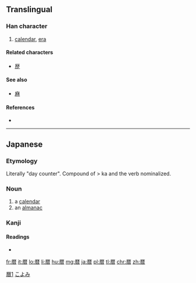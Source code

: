 {{also|曆|历}}
==Translingual==
{{ja-forms|暦|[[历]]|[[曆]]}}
===Han character===
{{Han char|rn=72|rad=日|as=10|sn=14|four=|canj=一木木日 (MDDA)|ids=⿸[[厂]][[𣈅]]}}

# [[calendar]], [[era]]

====Related characters====
* [[歴]]

====See also====
* [[麻]]

====References====
* {{Han ref|kx=0499.061|dkj=14111|hdz=10078.011|uh=66A6|ud=26278}}

[[Category:CJKV characters simplified differently in Japan and China|曆1]]

----

==Japanese==

===Etymology===
Literally "day counter". Compound of {{term|日|ka|day}} > ka and the verb {{term|読む|yom-|count}} nominalized.

===Noun===
{{ja-noun|こよみ|kyu=曆}}

# a [[calendar]]
# an [[almanac]]

===Kanji===
{{ja-kanji|grade=c|rs=日10|style=s|kyu=曆}}

====Readings====
* {{ja-readings|on=[[れき]] (reki)|kun=[[こよみ]] (koyomi)}}

[[Category:1000 Japanese basic words|こよみ]]

[[fr:暦]]
[[it:暦]]
[[lo:暦]]
[[li:暦]]
[[hu:暦]]
[[mg:暦]]
[[ja:暦]]
[[pl:暦]]
[[tl:暦]]
[[chr:暦]]
[[zh:暦]]